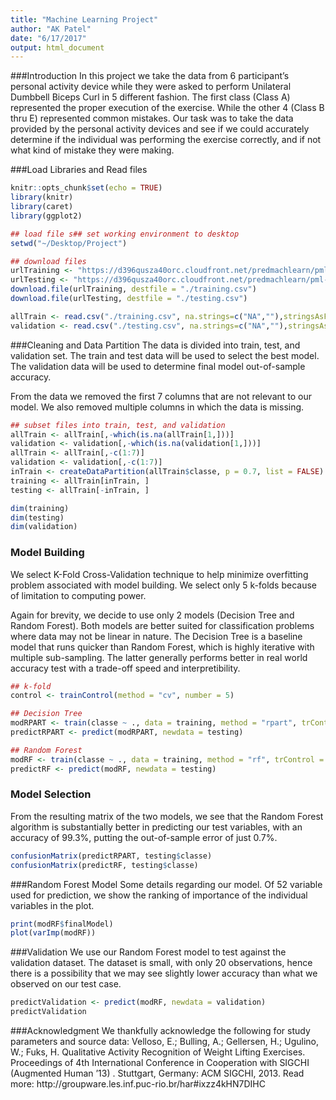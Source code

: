 ```yaml
---
title: "Machine Learning Project"
author: "AK Patel"
date: "6/17/2017"
output: html_document
---
```

###Introduction
In this project we take the data from 6 participant's personal activity device while they were asked to perform Unilateral Dumbbell Biceps Curl in 5 different fashion.  The first class (Class A) represented the proper execution of the exercise.  While the other 4 (Class B thru E) represented common mistakes.  Our task was to take the data provided by the personal activity devices and see if we could accurately determine if the individual was performing the exercise correctly, and if not what kind of mistake they were making.


###Load Libraries and Read files
```r
knitr::opts_chunk$set(echo = TRUE)
library(knitr)
library(caret)
library(ggplot2)

## load file s## set working environment to desktop
setwd("~/Desktop/Project")

## download files
urlTraining <- "https://d396qusza40orc.cloudfront.net/predmachlearn/pml-training.csv"
urlTesting <- "https://d396qusza40orc.cloudfront.net/predmachlearn/pml-testing.csv"
download.file(urlTraining, destfile = "./training.csv")
download.file(urlTesting, destfile = "./testing.csv")

allTrain <- read.csv("./training.csv", na.strings=c("NA",""),stringsAsFactors = FALSE)
validation <- read.csv("./testing.csv", na.strings=c("NA",""),stringsAsFactors = FALSE)
```

###Cleaning and Data Partition
The data is divided into train, test, and validation set.  The train and test data will be used to select the best model.  The validation data will be used to determine final model out-of-sample accuracy.

From the data we removed the first 7 columns that are not relevant to our model.  We also removed multiple columns in which the data is missing.
```r
## subset files into train, test, and validation
allTrain <- allTrain[,-which(is.na(allTrain[1,]))]
validation <- validation[,-which(is.na(validation[1,]))]
allTrain <- allTrain[,-c(1:7)]
validation <- validation[,-c(1:7)]
inTrain <- createDataPartition(allTrain$classe, p = 0.7, list = FALSE)
training <- allTrain[inTrain, ]
testing <- allTrain[-inTrain, ]

dim(training)
dim(testing)
dim(validation)
```


### Model Building
We select K-Fold Cross-Validation technique to help minimize overfitting problem associated with model building.  We select only 5 k-folds because of limitation to computing power.  

Again for brevity, we decide to use only 2 models (Decision Tree and Random Forest).  Both models are better suited for classification problems where data may not be linear in nature.  The Decision Tree is a baseline model that runs quicker than Random Forest, which is highly iterative with multiple sub-sampling.  The latter generally performs better in real world accuracy test with a trade-off speed and interpretibility.
```r
## k-fold
control <- trainControl(method = "cv", number = 5)

## Decision Tree
modRPART <- train(classe ~ ., data = training, method = "rpart", trControl = control)
predictRPART <- predict(modRPART, newdata = testing)

## Random Forest
modRF <- train(classe ~ ., data = training, method = "rf", trControl = control)
predictRF <- predict(modRF, newdata = testing)

```

### Model Selection
From the resulting matrix of the two models, we see that the Random Forest algorithm is substantially better in predicting our test variables, with an accuracy of 99.3%, putting the out-of-sample error of just 0.7%.
```r
confusionMatrix(predictRPART, testing$classe)
confusionMatrix(predictRF, testing$classe)
```

###Random Forest Model
Some details regarding our model.  Of 52 variable used for prediction, we show the ranking of importance of the individual variables in the plot.
```r
print(modRF$finalModel)
plot(varImp(modRF))
```


###Validation
We use our Random Forest model to test against the validation dataset.  The dataset is small, with only 20 observations, hence there is a possibility that we may see slightly lower accuracy than what we observed on our test case.
```r
predictValidation <- predict(modRF, newdata = validation)
predictValidation
```


###Acknowledgment
We thankfully acknowledge the following for study parameters and source data:
Velloso, E.; Bulling, A.; Gellersen, H.; Ugulino, W.; Fuks, H. Qualitative Activity Recognition of Weight Lifting Exercises. Proceedings of 4th International Conference in Cooperation with SIGCHI (Augmented Human '13) . Stuttgart, Germany: ACM SIGCHI, 2013.
Read more: http://groupware.les.inf.puc-rio.br/har#ixzz4kHN7DIHC